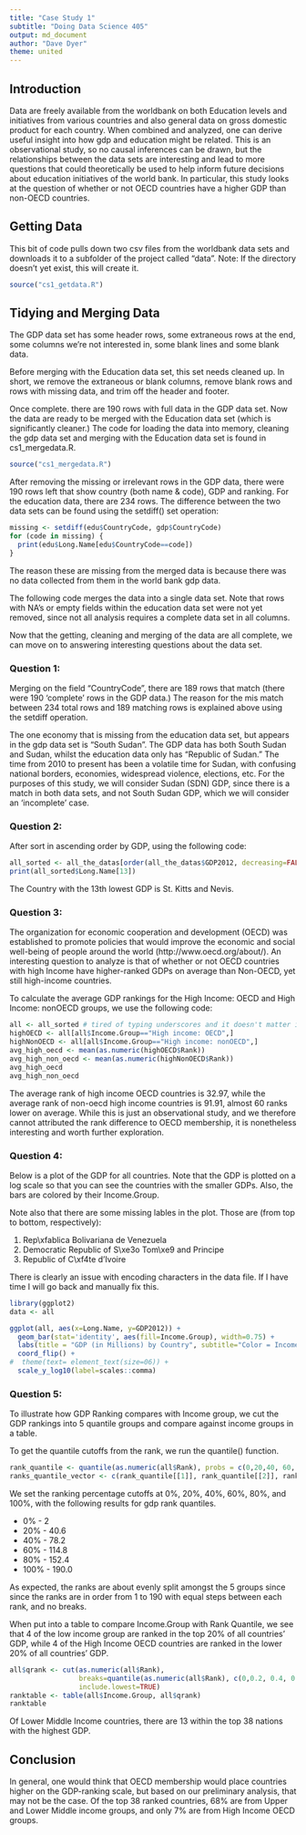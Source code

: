 ```yaml
---
title: "Case Study 1"
subtitle: "Doing Data Science 405"
output: md_document
author: "Dave Dyer"
theme: united
---
```


## Introduction
Data are freely available from the worldbank on both Education levels and initiatives from various countries and also general data on gross domestic product for each country.  When combined and analyzed, one can derive useful insight into how gdp and education might be related.  This is an observational study, so no causal inferences can be drawn, but the relationships between the data sets are interesting and lead to more questions that could theoretically be used to help inform future decisions about education initiatives of the world bank.  In particular, this study looks at the question of whether or not OECD countries have a higher GDP than non-OECD countries.  

## Getting Data
This bit of code pulls down two csv files from the worldbank data sets and downloads it to a subfolder of the project called "data".  Note:  If the directory doesn't yet exist, this will create it.

```r
source("cs1_getdata.R") 
```


## Tidying and Merging Data  
The GDP data set has some header rows, some extraneous rows at the end, some columns we're not interested in, some blank lines and some blank data.  

Before merging with the Education data set, this set needs cleaned up.  In short, we remove the extraneous or blank columns, remove blank rows and rows with missing data, and trim off the header and footer.  

Once complete. there are 190 rows with full data in the GDP data set.  Now the data are ready to be merged with the Education data set (which is significantly cleaner.)  The code for loading the data into memory, cleaning the gdp data set and merging with the Education data set is found in cs1_mergedata.R.

```r
source("cs1_mergedata.R")
```

After removing the missing or irrelevant rows in the GDP data, there were 190 rows left that show country (both name & code), GDP and ranking.  For the education data, there are 234 rows.  The difference between the two data sets can be found using the setdiff() set operation:

```r
missing <- setdiff(edu$CountryCode, gdp$CountryCode)
for (code in missing) {
  print(edu$Long.Name[edu$CountryCode==code])
}
```


The reason these are missing from the merged data is because there was no data collected from them in the world bank gdp data.

The following code merges the data into a single data set.  Note that rows with NA's or empty fields within the education data set were not yet removed, since not all analysis requires a complete data set in all columns.

Now that the getting, cleaning and merging of the data are all complete, we can move on to answering interesting questions about the data set.



### Question 1:
Merging on the field "CountryCode", there are 189 rows that match (there were 190 'complete' rows in the GDP data.)  The reason for the mis match between 234 total rows and 189 matching rows is explained above using the setdiff operation.  

The one economy that is missing from the education data set, but appears in the gdp data set is "South Sudan".  The GDP data has both South Sudan and Sudan, whilst the education data only has "Republic of Sudan."  The time from 2010 to present has been a volatile time for Sudan, with confusing national borders, economies, widespread violence, elections, etc.  For the purposes of this study, we will consider Sudan (SDN) GDP, since there is a match in both data sets, and not South Sudan GDP, which we will consider an 'incomplete' case.


### Question 2:
After sort in ascending order by GDP, using the following code:

```r
all_sorted <- all_the_datas[order(all_the_datas$GDP2012, decreasing=FALSE),]
print(all_sorted$Long.Name[13])
```
The Country with the 13th lowest GDP is St. Kitts and Nevis.

### Question 3:
The organization for economic cooperation and development (OECD) was established to promote policies that would improve the economic and social well-being of people around the world (http://www.oecd.org/about/).  An interesting question to analyze is that of whether or not OECD countries with high Income have higher-ranked GDPs on average than Non-OECD, yet still high-income countries.

To calculate the average GDP rankings for the High Income: OECD and High Income: nonOECD groups, we use the following code:

```r
all <- all_sorted # tired of typing underscores and it doesn't matter if it's sorted or not when taking averages of rank
highOECD <- all[all$Income.Group=="High income: OECD",]
highNonOECD <- all[all$Income.Group=="High income: nonOECD",]
avg_high_oecd <- mean(as.numeric(highOECD$Rank))
avg_high_non_oecd <- mean(as.numeric(highNonOECD$Rank))
avg_high_oecd
avg_high_non_oecd
```

The average rank of high income OECD countries is 32.97, while the average rank of non-oecd high income countries is 91.91, almost 60 ranks lower on average.  While this is just an observational study, and we therefore cannot attributed the rank difference to OECD membership, it is nonetheless interesting and worth further exploration.

### Question 4:
Below is a plot of the GDP for all countries.  Note that the GDP is plotted on a log scale so that you can see the countries with the smaller GDPs.  Also, the bars are colored by their Income.Group.  

Note also that there are some missing lables in the plot.  Those are (from top to bottom, respectively):

1.  Rep\\xfablica Bolivariana de Venezuela 
2.  Democratic Republic of S\\xe3o Tom\\xe9 and Principe
3.  Republic of C\\xf4te d'Ivoire 

There is clearly an issue with encoding characters in the data file.  If I have time I will go back and manually fix this.

```r
library(ggplot2)
data <- all

ggplot(all, aes(x=Long.Name, y=GDP2012)) + 
  geom_bar(stat='identity', aes(fill=Income.Group), width=0.75) +
  labs(title = "GDP (in Millions) by Country", subtitle="Color = Income Group;  GDP is Plotted on Log Axis") +
  coord_flip() + 
#  theme(text= element_text(size=06)) + 
  scale_y_log10(label=scales::comma)
```

### Question 5:
To illustrate how GDP Ranking compares with Income group, we cut the GDP rankings into 5 quantile groups and compare against income groups in a table.  

To get the quantile cutoffs from the rank, we run the quantile() function.  
```r
rank_quantile <- quantile(as.numeric(all$Rank), probs = c(0,20,40, 60, 80, 100)/100.0)
ranks_quantile_vector <- c(rank_quantile[[1]], rank_quantile[[2]], rank_quantile[[3]], rank_quantile[[4]], rank_quantile[[5]], rank_quantile[[6]])
```

We set the ranking percentage cutoffs at 0%, 20%, 40%, 60%, 80%, and 100%, with the following results for gdp rank quantiles.

* 0% - 2
* 20% - 40.6
* 40% - 78.2
* 60% - 114.8
* 80% - 152.4
* 100% - 190.0

As expected, the ranks are about evenly split amongst the 5 groups since since the ranks are in order from 1 to 190 with equal steps between each rank, and no breaks.

When put into a table to compare Income.Group with Rank Quantile, we see that 4 of the low income group are ranked in the top 20% of all countries' GDP, while 4 of the High Income OECD countries are ranked in the lower 20% of all countries' GDP.
```r
all$qrank <- cut(as.numeric(all$Rank), 
                 breaks=quantile(as.numeric(all$Rank), c(0,0.2, 0.4, 0.6, 0.8, 1.0)), 
                 include.lowest=TRUE)
ranktable <- table(all$Income.Group, all$qrank)
ranktable
```

Of Lower Middle Income countries, there are 13 within the top 38 nations with the highest GDP.

## Conclusion
In general, one would think that OECD membership would place countries higher on the GDP-ranking scale, but based on our preliminary analysis, that may not be the case.  Of the top 38 ranked countries, 68% are from Upper and Lower Middle income groups, and only 7% are from High Income OECD groups.  


